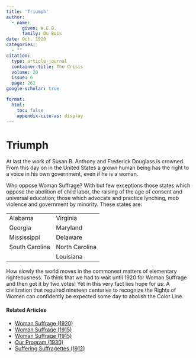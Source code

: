 ```yaml
---
title: 'Triumph'
author:
  - name:
      given: W.E.B.
      family: Du Bois
date: Oct. 1920
categories: 
  - ""
citation: 
  type: article-journal
  container-title: The Crisis
  volume: 20
  issue: 6
  page: 261
google-scholar: true

format:
  html:
    toc: false
    appendix-cite-as: display
---
```


# Triumph

At last the work of Susan B. Anthony and Frederick Douglass is crowned. From this day on in the United States a grown human being has the right to a voice in his own government, even if he is a woman.

Who oppose Woman Suffrage? With but few exceptions those states which oppose the abolition of child labor, the raising of the age of consent and universal education; those which advocate and practice lynching, mob violence and government by minority. These states are: 

|              |            |
|--------------|------------|
| Alabama      | Virginia   |
| Georgia      | Maryland   |
| Mississippi  | Delaware   |
| South Carolina | North Carolina |
|              | Louisiana  |

How slowly the world moves in the commonest matters of elementary righteousness. To think that we had to wait until 1920 for Woman Suffrage and then got it by two votes! Yet in this very fact lies hope for us: A civilization that required nineteen centuries to recognize the Rights of Women can confidently be expected some day to abolish the Color Line.

<!-- Similar articles start here -->
<div  class="clear-wrap"></div>

#### Related Articles

* [Woman Suffrage (1920)](/Volumes/19/05/woman_suffrage.html)
* [Woman Suffrage (1915)](/Volumes/11/01/woman_suffrage.html)
* [Woman Suffrage (1915)](/Volumes/09/06/womansuffrage.html)
* [Our Program (1930)](/Volumes/37/05/our_program.html)
* [Suffering Suffragettes (1912)](/Volumes/04/02/suffering_suffragettes.html)

<!-- Similar articles end here -->